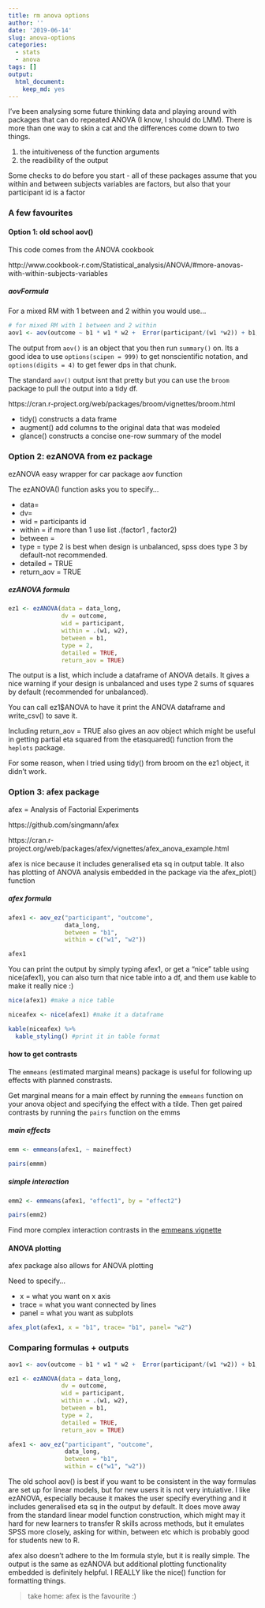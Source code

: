 ```yaml
---
title: rm anova options
author: ''
date: '2019-06-14'
slug: anova-options
categories: 
  - stats
  - anova
tags: []
output:
  html_document:
    keep_md: yes
---
```


I've been analysing some future thinking data and playing around with packages that can do repeated ANOVA (I know, I should do LMM). There is more than one way to skin a cat and the differences come down to two things. 

1.   the intuitiveness of the function arguments
2.   the readibility of the output 

Some checks to do before you start
- all of these packages assume that you within and between subjects variables are factors, but also that your participant id is a factor

### A few favourites

#### Option 1: old school aov()

This code comes from the ANOVA cookbook

http://www.cookbook-r.com/Statistical_analysis/ANOVA/#more-anovas-with-within-subjects-variables

##### aovFormula

For a mixed RM with 1 between and 2 within you would use...
```r
# for mixed RM with 1 between and 2 within
aov1 <- aov(outcome ~ b1 * w1 * w2 +  Error(participant/(w1 *w2)) + b1, data = data_long)
```


The output from `aov()` is an object that you then run `summary()` on. Its a good idea to use `options(scipen = 999)` to get nonscientific notation, and `options(digits = 4)` to get fewer dps in that chunk. 


The standard `aov()` output isnt that pretty but you can use the `broom` package to pull the output into a tidy df.

https://cran.r-project.org/web/packages/broom/vignettes/broom.html

- tidy() constructs a data frame 
- augment() add columns to the original data that was modeled
- glance() constructs a concise one-row summary of the model


### Option 2: ezANOVA from ez package

ezANOVA easy wrapper for car package aov function

The ezANOVA() function asks you to specify...

- data= 
- dv= 
- wid = participants id
- within = if more than 1 use list .(factor1 , factor2)
- between = 
- type =  type 2 is best when design is unbalanced, spss does type 3 by default-not recommended.
- detailed = TRUE
- return_aov = TRUE

##### ezANOVA formula

```r
ez1 <- ezANOVA(data = data_long, 
               dv = outcome, 
               wid = participant, 
               within = .(w1, w2), 
               between = b1, 
               type = 2, 
               detailed = TRUE, 
               return_aov = TRUE)
```

The output is a list, which include a dataframe of ANOVA details. It gives a nice warning if your design is unbalanced and uses type 2 sums of squares by default (recommended for unbalanced). 

You can call ez1$ANOVA to have it print the ANOVA dataframe and write_csv() to save it. 

Including return_aov = TRUE also gives an aov object which might be useful in getting partial eta squared from the etasquared() function from the `heplots` package.

For some reason, when I tried using tidy() from broom on the ez1 object, it didn't work.

### Option 3: afex package

afex = Analysis of Factorial Experiments

https://github.com/singmann/afex

https://cran.r-project.org/web/packages/afex/vignettes/afex_anova_example.html

afex is nice because it includes generalised eta sq in output table. It also has plotting of ANOVA analysis embedded in the package via the afex_plot() function

##### afex formula

```r

afex1 <- aov_ez("participant", "outcome", 
                data_long, 
                between = "b1", 
                within = c("w1", "w2"))

afex1
```

You can print the output by simply typing afex1, or get a "nice" table using nice(afex1), you can also turn that nice table into a df, and them use kable to make it really nice :)

```r
nice(afex1) #make a nice table

niceafex <- nice(afex1) #make it a dataframe

kable(niceafex) %>%
  kable_styling() #print it in table format
```

#### how to get contrasts

The `emmeans` (estimated marginal means) package is useful for following up effects with planned constrasts. 

Get marginal means for a main effect by running the `emmeans` function on your anova object and specifying the effect with a tilde. Then get paired contrasts by running the `pairs` function on the emms

##### main effects
```r
emm <- emmeans(afex1, ~ maineffect)

pairs(emmm)

```

##### simple interaction

```r
emm2 <- emmeans(afex1, "effect1", by = "effect2")

pairs(emm2)
```

Find more complex interaction contrasts in the [emmeans vignette](https://cran.r-project.org/web/packages/emmeans/vignettes/comparisons.html)

#### ANOVA plotting
afex package also allows for ANOVA plotting

Need to specify...

- x = what you want on x axis
- trace = what you want connected by lines
- panel = what you want as subplots


```r
afex_plot(afex1, x = "b1", trace= "b1", panel= "w2")
```

### Comparing formulas + outputs

```r
aov1 <- aov(outcome ~ b1 * w1 * w2 +  Error(participant/(w1 *w2)) + b1, data = data_long)

ez1 <- ezANOVA(data = data_long, 
               dv = outcome, 
               wid = participant, 
               within = .(w1, w2), 
               between = b1, 
               type = 2, 
               detailed = TRUE, 
               return_aov = TRUE)

afex1 <- aov_ez("participant", "outcome", 
                data_long, 
                between = "b1", 
                within = c("w1", "w2"))


```


The old school aov() is best if you want to be consistent in the way formulas are set up for linear models, but for new users it is not very intuiative. I like ezANOVA, especially because it makes the user specify everything and it includes generalised eta sq in the output by default.  It does move away from the standard linear model function construction, which might may it hard for new learners to transfer R skills across methods, but it emulates SPSS more closely, asking for within, between etc which is probably good for students new to R. 

afex also doesn't adhere to the lm formula style, but it is really simple. The output is the same as ezANOVA but additional plotting functionality embedded is definitely helpful. I REALLY like the nice() function for formatting things. 

> take home: afex is the favourite :)

